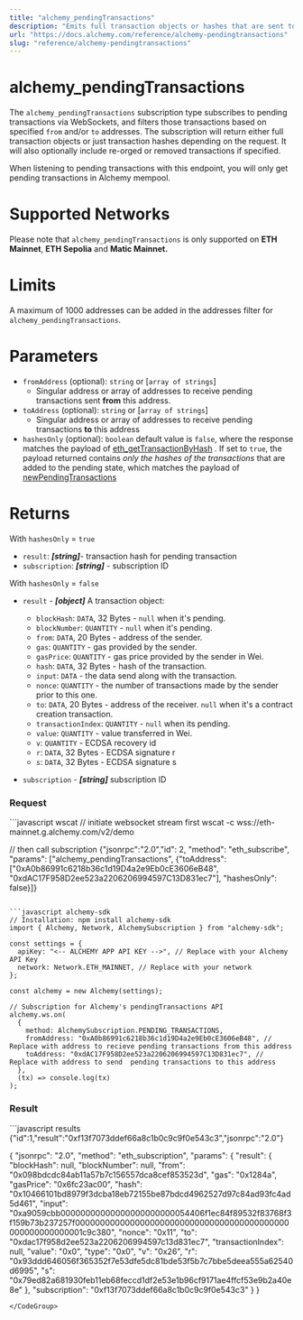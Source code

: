 ```yaml
---
title: "alchemy_pendingTransactions"
description: "Emits full transaction objects or hashes that are sent to the network, marked as \"pending\", based on provided filters."
url: "https://docs.alchemy.com/reference/alchemy-pendingtransactions"
slug: "reference/alchemy-pendingtransactions"
---
```


# alchemy\_pendingTransactions

The `alchemy_pendingTransactions` subscription type subscribes to pending transactions via WebSockets, and filters those transactions based on specified `from` and/or `to` addresses. The subscription will return either full transaction objects or just transaction hashes depending on the request. It will also optionally include re-orged or removed transactions if specified.

<Info>
  When listening to pending transactions with this endpoint, you will only get pending transactions in Alchemy mempool.
</Info>

# Supported Networks

Please note that `alchemy_pendingTransactions` is only supported on **ETH Mainnet**, **ETH Sepolia** and **Matic Mainnet.**

# Limits

A maximum of 1000 addresses can be added in the addresses filter for `alchemy_pendingTransactions`.

# Parameters

* `fromAddress` (optional): `string` or \[`array of strings`]
  * Singular address or array of addresses to receive pending transactions sent **from** this address.
* `toAddress` (optional): `string` or \[`array of strings`]
  * Singular address or array of addresses to receive pending transactions **to** this address
* `hashesOnly` (optional): `boolean` default value is `false`, where the response matches the payload of [eth\_getTransactionByHash](/reference/eth-gettransactionbyhash) . If set to `true`, the payload returned contains *only the hashes of the transactions* that are added to the pending state, which matches the payload of [newPendingTransactions](/reference/newpendingtransactions)

<Info />

# Returns

With `hashesOnly` = `true`

* `result`: ***\[string]***- transaction hash for pending transaction
* `subscription`: ***\[string]*** - subscription ID

With `hashesOnly` = `false`

* `result` - ***\[object]*** A transaction object:

  * `blockHash`: `DATA`, 32 Bytes - `null` when it's pending.
  * `blockNumber`: `QUANTITY` - `null` when it's pending.
  * `from`: `DATA`, 20 Bytes - address of the sender.
  * `gas`: `QUANTITY` - gas provided by the sender.
  * `gasPrice`: `QUANTITY` - gas price provided by the sender in Wei.
  * `hash`: `DATA`, 32 Bytes - hash of the transaction.
  * `input`: `DATA` - the data send along with the transaction.
  * `nonce`: `QUANTITY` - the number of transactions made by the sender prior to this one.
  * `to`: `DATA`, 20 Bytes - address of the receiver. `null` when it's a contract creation transaction.
  * `transactionIndex`: `QUANTITY` - `null` when its pending.
  * `value`: `QUANTITY` - value transferred in Wei.
  * `v`: `QUANTITY` - ECDSA recovery id
  * `r`: `DATA`, 32 Bytes - ECDSA signature r
  * `s`: `DATA`, 32 Bytes - ECDSA signature s

* `subscription` - ***\[string]*** subscription ID

### Request

<CodeGroup>
  ```javascript wscat
  // initiate websocket stream first
  wscat -c wss://eth-mainnet.g.alchemy.com/v2/demo

  // then call subscription 
  {"jsonrpc":"2.0","id": 2, "method": "eth_subscribe", "params": ["alchemy_pendingTransactions", {"toAddress": ["0xA0b86991c6218b36c1d19D4a2e9Eb0cE3606eB48", "0xdAC17F958D2ee523a2206206994597C13D831ec7"], "hashesOnly": false}]}
  ```

  ```javascript alchemy-sdk
  // Installation: npm install alchemy-sdk
  import { Alchemy, Network, AlchemySubscription } from "alchemy-sdk";

  const settings = {
    apiKey: "<-- ALCHEMY APP API KEY -->", // Replace with your Alchemy API Key
    network: Network.ETH_MAINNET, // Replace with your network
  };

  const alchemy = new Alchemy(settings);

  // Subscription for Alchemy's pendingTransactions API
  alchemy.ws.on(
    {
      method: AlchemySubscription.PENDING_TRANSACTIONS,
      fromAddress: "0xA0b86991c6218b36c1d19D4a2e9Eb0cE3606eB48", // Replace with address to recieve pending transactions from this address
      toAddress: "0xdAC17F958D2ee523a2206206994597C13D831ec7", // Replace with address to send  pending transactions to this address
    },
    (tx) => console.log(tx)
  );
  ```
</CodeGroup>

### Result

<CodeGroup>
  ```javascript results
  {"id":1,"result":"0xf13f7073ddef66a8c1b0c9c9f0e543c3","jsonrpc":"2.0"}

  {
    "jsonrpc": "2.0",
    "method": "eth_subscription",
    "params": {
      "result": {
        "blockHash": null,
        "blockNumber": null,
        "from": "0x098bdcdc84ab11a57b7c156557dca8cef853523d",
        "gas": "0x1284a",
        "gasPrice": "0x6fc23ac00",
        "hash": "0x10466101bd8979f3dcba18eb72155be87bdcd4962527d97c84ad93fc4ad5d461",
        "input": "0xa9059cbb00000000000000000000000054406f1ec84f89532f83768f3f159b73b237257f0000000000000000000000000000000000000000000000000000000001c9c380",
        "nonce": "0x11",
        "to": "0xdac17f958d2ee523a2206206994597c13d831ec7",
        "transactionIndex": null,
        "value": "0x0",
        "type": "0x0",
        "v": "0x26",
        "r": "0x93ddd646056f365352f7e53dfe5dc81bde53f5b7c7bbe5deea555a62540d6995",
        "s": "0x79ed82a681930feb11eb68feccd1df2e53e1b96cf9171ae4ffcf53e9b2a40e8e"
      },
      "subscription": "0xf13f7073ddef66a8c1b0c9c9f0e543c3"
    }
  }
  ```
</CodeGroup>
